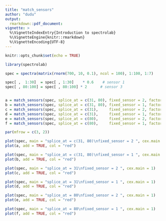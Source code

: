 ```yaml
---
title: "match_sensors"
author: "dudu"
output:
  rmarkdown::pdf_document:
vignette: > 
  %\VignetteIndexEntry{Introduction to spectrolab}
  %\VignetteEngine{knitr::rmarkdown} 
  %\VignetteEncoding{UTF-8}
---
```


```r
knitr::opts_chunk$set(echo = TRUE)
```


```r
library(spectrolab)

spec = spectra(matrix(rnorm(700, 10, 0.1), ncol = 100), 1:100, 1:7)

spec[ ,  1:30]  = spec[ , 1:30]    * 0.6    # sensor 1
spec[ , 80:100] = spec[ , 80:100] * 2      # sensor 3


a = match_sensors(spec, splice_at = c(31, 80), fixed_sensor = 2, factor_range = c(0.2, 3))
b = match_sensors(spec, splice_at = c(31, 80), fixed_sensor = 1, factor_range = c(0.2, 3))
c = match_sensors(spec, splice_at = c(31),     fixed_sensor = 2, factor_range = c(0.2, 3))
d = match_sensors(spec, splice_at = c(31),     fixed_sensor = 1, factor_range = c(0.2, 3))
e = match_sensors(spec, splice_at = c(80),     fixed_sensor = 2, factor_range = c(0.2, 3))
f = match_sensors(spec, splice_at = c(80),     fixed_sensor = 1, factor_range = c(0.2, 3))
```


```r

par(mfrow = c(3, 2))

plot(spec, main = "splice_at = c(31, 80)\nfixed_sensor = 2 ", cex.main = 1)
plot(a, add = TRUE, col = "red")

plot(spec, main = "splice_at = c(31, 80)\nfixed_sensor = 1 ", cex.main = 1)
plot(b, add = TRUE, col = "red")

plot(spec, main = "splice_at = 31\nfixed_sensor = 2 ", cex.main = 1)
plot(c, add = TRUE, col = "red")

plot(spec, main = "splice_at = 31\nfixed_sensor = 1 ", cex.main = 1)
plot(d, add = TRUE, col = "red")

plot(spec, main = "splice_at = 80\nfixed_sensor = 2 ", cex.main = 1)
plot(e, add = TRUE, col = "red")

plot(spec, main = "splice_at = 80\nfixed_sensor = 1 ", cex.main = 1)
plot(f, add = TRUE, col = "red")

```

